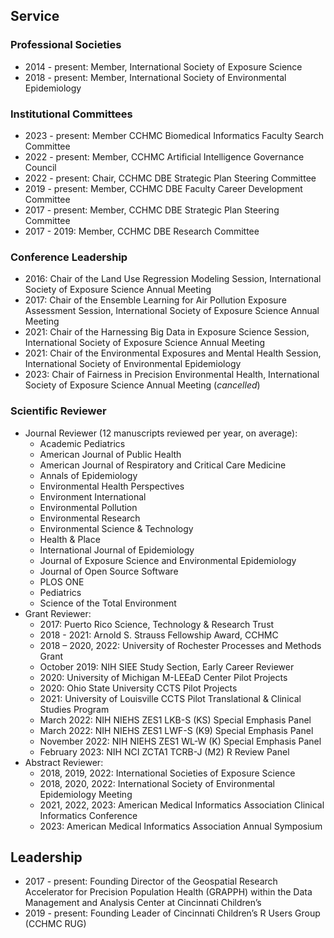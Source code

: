 ## Service

### Professional Societies

- 2014 - present: Member, International Society of Exposure Science
- 2018 - present: Member, International Society of Environmental Epidemiology

### Institutional Committees

- 2023 - present: Member CCHMC Biomedical Informatics Faculty Search Committee
- 2022 - present: Member, CCHMC Artificial Intelligence Governance Council
- 2022 - present: Chair, CCHMC DBE Strategic Plan Steering Committee
- 2019 - present: Member, CCHMC DBE Faculty Career Development Committee
- 2017 - present: Member, CCHMC DBE Strategic Plan Steering Committee
- 2017 - 2019: Member, CCHMC DBE Research Committee

### Conference Leadership

- 2016: Chair of the Land Use Regression Modeling Session, International Society of Exposure Science Annual Meeting
- 2017: Chair of the Ensemble Learning for Air Pollution Exposure Assessment Session, International Society of Exposure Science Annual Meeting
- 2021: Chair of the Harnessing Big Data in Exposure Science Session, International Society of Exposure Science Annual Meeting
- 2021: Chair of the Environmental Exposures and Mental Health Session, International Society of Environmental Epidemiology
- 2023: Chair of Fairness in Precision Environmental Health, International Society of Exposure Science Annual Meeting (*cancelled*)

### Scientific Reviewer

- Journal Reviewer (12 manuscripts reviewed per year, on average):
  - Academic Pediatrics
  - American Journal of Public Health
  - American Journal of Respiratory and Critical Care Medicine
  - Annals of Epidemiology
  - Environmental Health Perspectives
  - Environment International
  <!-- - Environmental Modeling & Assessment -->
  - Environmental Pollution
  - Environmental Research
  - Environmental Science & Technology
  <!-- - Environmental Science & Technology Letters -->
  - Health & Place
  <!-- - International Journal of Environmental Research and Public Health -->
  - International Journal of Epidemiology
  - Journal of Exposure Science and Environmental Epidemiology
  - Journal of Open Source Software
  - PLOS ONE
  - Pediatrics
  <!-- - Stochastic Environmental Research and Risk Assessment -->
  - Science of the Total Environment
- Grant Reviewer:
  - 2017: Puerto Rico Science, Technology & Research Trust
  - 2018 - 2021: Arnold S. Strauss Fellowship Award, CCHMC
  - 2018 – 2020, 2022: University of Rochester Processes and Methods Grant
  - October 2019: NIH SIEE Study Section, Early Career Reviewer
  - 2020: University of Michigan M-LEEaD Center Pilot Projects
  - 2020: Ohio State University CCTS Pilot Projects
  - 2021: University of Louisville CCTS Pilot Translational & Clinical Studies Program
  - March 2022: NIH NIEHS ZES1 LKB-S (KS) Special Emphasis Panel
  - March 2022: NIH NIEHS ZES1 LWF-S (K9) Special Emphasis Panel
  - November 2022: NIH NIEHS ZES1 WL-W (K) Special Emphasis Panel
  - February 2023: NIH NCI ZCTA1 TCRB-J (M2) R Review Panel
- Abstract Reviewer:
  - 2018, 2019, 2022: International Societies of Exposure Science 
  - 2018, 2020, 2022: International Society of Environmental Epidemiology Meeting
  - 2021, 2022, 2023: American Medical Informatics Association Clinical Informatics Conference
  - 2023: American Medical Informatics Association Annual Symposium

## Leadership

- 2017 - present: Founding Director of the Geospatial Research Accelerator for Precision Population Health (GRAPPH) within the Data Management and Analysis Center at Cincinnati Children’s
- 2019 - present: Founding Leader of Cincinnati Children’s R Users Group (CCHMC RUG)
